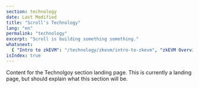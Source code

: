 ```yaml
---
section: technology
date: Last Modified
title: "Scroll's Technology"
lang: "en"
permalink: "technology"
excerpt: "Scroll is building something something."
whatsnext:
  { "Intro to zkEVM": "/technology/zkevm/intro-to-zkevm", "zkEVM Overview": "/technology/zkevm/zkevm-overview" }
isIndex: true
---
```


Content for the Technolgoy section landing page. This is currently a landing page, but should explain what this section will be.
